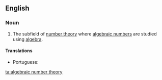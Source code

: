 ==English==

===Noun===
{{en-noun|-|head=[[algebraic number]] [[theory]]}}
# {{label|en|mathematics}} The subfield of [[number theory]] where [[algebraic number]]s are studied using [[algebra]].

====Translations====
{{trans-top|subfield that studies algebraic numbers}}
* Portuguese: {{t|pt|teoria dos números algébricos|f}}
{{trans-mid}}
{{trans-bottom}}

[[ta:algebraic number theory]]